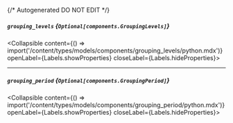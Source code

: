 {/* Autogenerated DO NOT EDIT  */}

##### `grouping_levels` *{`Optional[components.GroupingLevels]`}*
<Collapsible content={() => import('/content/types/models/components/grouping_levels/python.mdx')} openLabel={Labels.showProperties} closeLabel={Labels.hideProperties}>
</Collapsible>

---
##### `grouping_period` *{`Optional[components.GroupingPeriod]`}*
<Collapsible content={() => import('/content/types/models/components/grouping_period/python.mdx')} openLabel={Labels.showProperties} closeLabel={Labels.hideProperties}>
</Collapsible>


